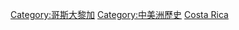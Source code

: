 {{Commonscat|History of Costa Rica}}

[[Category:哥斯大黎加|Category:哥斯大黎加]]
[[Category:中美洲歷史|Category:中美洲歷史]]
[[Category:北美洲各国历史|Costa Rica]]